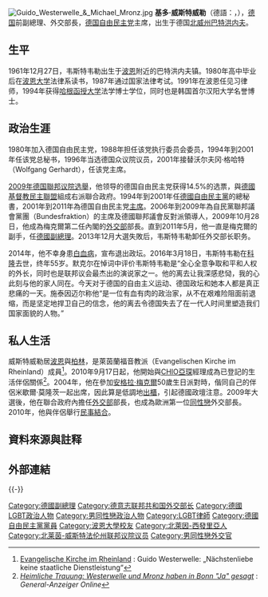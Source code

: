 {{Noteta
|1=zh-hans:韦斯特韦勒;zh-hant:威斯特威勒
|2=zh-hans:吉多;zh-hant:基多
|3=zh-hans:米夏埃尔;zh-hant:米歇爾
|4=zh-hans:姆龙茨;zh-hant:莫隆茨
|G1=德國地名
}}
{{Infobox Officeholder
| original_name =<small>{{lang|de|Guido Westerwelle}}</small>
| image = Westerwelle_2012.jpg
| caption = 
| country = {{GER}}
| term_start1 = 2009年10月28日
| term_end1 = 2013年12月17日
| office1 = [[德国外交部|德国外交部]]部长
| chancellor1   = [[安格拉·默克尔|安格拉·默克尔]]
| predecessor1 = [[弗兰克-瓦尔特·施泰因迈尔|弗兰克-瓦尔特·施泰因迈尔]]
| successor1 = [[弗兰克-瓦尔特·施泰因迈尔|弗兰克-瓦尔特·施泰因迈尔]]
| term_start2 = 2009年10月28日
| term_end2 = 2011年5月16日
| office2 = [[德国联邦副總理|德国联邦副總理]]
| chancellor2   = [[安格拉·默克尔|安格拉·默克尔]]
| predecessor2 = [[弗兰克-瓦尔特·施泰因迈尔|弗兰克-瓦尔特·施泰因迈尔]]
| successor2 = [[菲利普·罗斯勒|菲利普·罗斯勒]]
|office3        = [[德国自由民主党|德国自由民主党]]主席
|term_start3    = 2001年5月4日 
|term_end3      = 2011年5月13日
|predecessor3   = [[Wolfgang_Gerhardt|Wolfgang Gerhardt]]
| successor3 = [[菲利普·罗斯勒|菲利普·罗斯勒]]
| birth_date = {{birth date|1961|12|27}}
| birth_place = {{FRG}}[[巴特洪内夫|巴特洪内夫]]
| death_date = {{death date and age|2016|3|18|1961|12|27}}
| death_place = {{GER}}[[科隆|科隆]]
| party = [[德国自由民主党|德国自由民主党]]
|alma_mater     = [[波恩大学|波恩大学]]<br>[[哈根函授大学|哈根函授大学]]
|partner      = {{link-de|米歇爾·莫隆茨|Michael Mronz}}
}}[[File:Guido_Westerwelle_&_Michael_Mronz.jpg|thumb]]
'''基多·威斯特威勒'''（德語：{{lang|de|Guido Westerwelle}}，{{bd|1961年|12月27日|2016年|3月18日||}}），[[德国|德国]]前副總理、外交部長，[[德国自由民主党|德国自由民主党]]主席，出生于德国[[北威州|北威州]][[巴特洪内夫|巴特洪内夫]]。

== 生平 ==
1961年12月27日，韦斯特韦勒出生于[[波恩|波恩]]附近的巴特洪内夫镇。1980年高中毕业后在[[波恩大学|波恩大学]]法律系读书，1987年通过国家法律考试。1991年在波恩任见习律师，1994年获得[[哈根函授大学|哈根函授大学]]法学博士学位，同时也是韩国首尔汉阳大学名誉博士。

== 政治生涯 ==
1980年加入德国自由民主党，1988年担任该党执行委员会委员，1994年到2001年任该党总秘书，1996年当选德国众议院议员，2001年接替沃尔夫冈·格哈特（Wolfgang Gerhardt），任该党主席。

[[2009年德国聯邦议院选舉|2009年德国聯邦议院选舉]]，他领导的德国自由民主党获得14.5%的选票，與[[德國基督教民主聯盟|德國基督教民主聯盟]]組成右派聯合政府。1994年到2001年任[[德國自由民主黨|德國自由民主黨]]的總秘書，2001年到2011年為德国自由民主党[[主席|主席]]。2006年到2009年為自民黨聯邦議會黨團（Bundesfraktion）的主席及德國聯邦議會反對派領導人，2009年10月28日，他成為梅克爾第二任內閣的[[德國外交部|外交部]]部長。直到2011年5月，他一直是梅克爾的副手，任[[德國副總理|德國副總理]]。2013年12月大選失敗后，韦斯特韦勒卸任外交部长职务。

2014年，他不幸身患[[白血病|白血病]]，宣布退出政坛。2016年3月18日，韦斯特韦勒在[[科隆|科隆]]去世，终年55岁。默克尔在悼词中评价韦斯特韦勒是“全心全意争取和平和人权的外长，同时也是联邦议会最杰出的演说家之一。他的离去让我深感悲恸，我的心此刻与他的家人同在。今天对于德国的自由主义运动、德国政坛和她本人都是真正悲痛的一天。施泰因迈尔称他“是一位有血有肉的政治家，从不在艰难险阻面前退缩，而是坚定地捍卫自己的信念，他的离去令德国失去了在一代人时间里塑造我们国家面貌的人物。”

== 私人生活 ==
威斯特威勒居[[波恩|波恩]]與[[柏林|柏林]]，是萊茵蘭福音教派（Evangelischen Kirche im Rheinland）成員<ref>[http://www.ekir.de/bonn/KKBonn_Aktuell_41495.php Evangelische Kirche im Rheinland] {{Wayback|url=http://www.ekir.de/bonn/KKBonn_Aktuell_41495.php |date=20100223020237 }}: Guido Westerwelle: „Nächstenliebe keine staatliche Dienstleistung“</ref>。2010年9月17日起，他開始與[[CHIO亞琛|CHIO亞琛]]經理{{link-de|米歇爾·莫隆茨|Michael Mronz}}成為已登記的生活伴侶關係<ref>[http://www.general-anzeiger-bonn.de/index.php?k=loka&itemid=10490&detailid=787471 ''Heimliche Trauung: Westerwelle und Mronz haben in Bonn "Ja" gesagt''] {{Wayback|url=http://www.general-anzeiger-bonn.de/index.php?k=loka&itemid=10490&detailid=787471 |date=20110923185517 }}: ''General-Anzeiger Online''</ref>。2004年，他在參加[[安格拉·梅克爾|安格拉·梅克爾]]50歲生日派對時，偕同自己的伴侶米歇爾·莫隆茨一起出席，因此算是低調地[[出櫃|出櫃]]，引起德國政壇注意。2009年大選後，他在聯合政府內擔任[[德国外交部|外交部]]部長，也成為歐洲第一位[[同性戀|同性戀]]外交部長。2010年，他與伴侶舉行[[民事結合|民事結合]]。

== 資料來源與註释 ==
{{Reflist}}
{{noteFoot}}

== 外部連結 ==
{{-}}
{{start box}}
{{s-gov}}
{{s-before|rows=2|[[弗兰克-瓦尔特·施泰因迈尔|施泰因迈尔]]}}
{{s-title|[[德國外交部|德國外交部部長]]|2009年10月27日－2013年12月17日}}
{{s-after|[[弗兰克-瓦尔特·施泰因迈尔|施泰因迈尔]]}}
{{s-title|[[德国联邦副总理|德国联邦副总理]]|2009年10月28日－2011年5月16日}}
{{s-after|[[菲利普·罗斯勒|菲利普·罗斯勒]]}}
{{end box}}
{{德意志联邦共和国外交部长}}

{{Authority control}}
{{DEFAULTSORT:Westerwelle, Guido}}

[[Category:德國副總理|Category:德國副總理]]
[[Category:德意志联邦共和国外交部长|Category:德意志联邦共和国外交部长]]
[[Category:德國LGBT政治人物|Category:德國LGBT政治人物]]
[[Category:男同性戀政治人物|Category:男同性戀政治人物]]
[[Category:LGBT律師|Category:LGBT律師]]
[[Category:德國自由民主黨黨員|Category:德國自由民主黨黨員]]
[[Category:波恩大學校友|Category:波恩大學校友]]
[[Category:北萊因-西發里亞人|Category:北萊因-西發里亞人]]
[[Category:北莱茵-威斯特法伦州联邦议院议员|Category:北莱茵-威斯特法伦州联邦议院议员]]
[[Category:男同性戀外交官|Category:男同性戀外交官]]